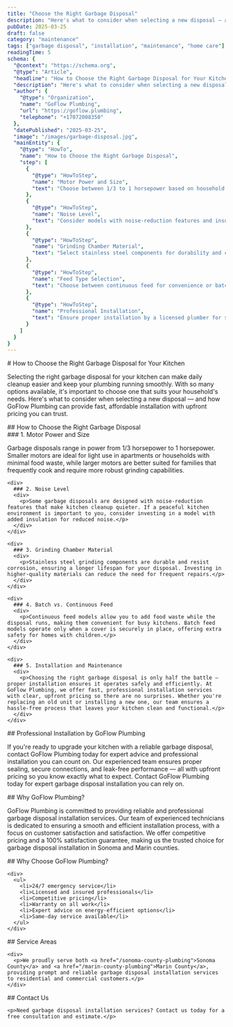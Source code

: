 ```yaml
---
title: "Choose the Right Garbage Disposal"
description: "Here's what to consider when selecting a new disposal — and how GoFlow Plumbing can provide fast, affordable installation with upfront pricing you can trust."
pubDate: 2025-03-25
draft: false
category: "maintenance"
tags: ["garbage disposal", "installation", "maintenance", "home care"]
readingTime: 5
schema: {
  "@context": "https://schema.org",
  "@type": "Article",
  "headline": "How to Choose the Right Garbage Disposal for Your Kitchen",
  "description": "Here's what to consider when selecting a new disposal — and how GoFlow Plumbing can provide fast, affordable installation with upfront pricing you can trust.",
  "author": {
    "@type": "Organization",
    "name": "GoFlow Plumbing",
    "url": "https://goflow.plumbing",
    "telephone": "+17072008350"
  },
  "datePublished": "2025-03-25",
  "image": "/images/garbage-disposal.jpg",
  "mainEntity": {
    "@type": "HowTo",
    "name": "How to Choose the Right Garbage Disposal",
    "step": [
      {
        "@type": "HowToStep",
        "name": "Motor Power and Size",
        "text": "Choose between 1/3 to 1 horsepower based on household size and usage. Larger motors suit families with more food waste."
      },
      {
        "@type": "HowToStep",
        "name": "Noise Level",
        "text": "Consider models with noise-reduction features and insulation for quieter operation."
      },
      {
        "@type": "HowToStep",
        "name": "Grinding Chamber Material",
        "text": "Select stainless steel components for durability and corrosion resistance."
      },
      {
        "@type": "HowToStep",
        "name": "Feed Type Selection",
        "text": "Choose between continuous feed for convenience or batch feed for added safety."
      },
      {
        "@type": "HowToStep",
        "name": "Professional Installation",
        "text": "Ensure proper installation by a licensed plumber for safety and efficiency."
      }
    ]
  }
}
---
```


<article>
# How to Choose the Right Garbage Disposal for Your Kitchen

<div>
  <p>
    Selecting the right garbage disposal for your kitchen can make daily cleanup easier and keep your plumbing running smoothly. With so many options available, it's important to choose one that suits your household's needs. Here's what to consider when selecting a new disposal — and how GoFlow Plumbing can provide fast, affordable installation with upfront pricing you can trust.
  </p>

  <section>
    ## How to Choose the Right Garbage Disposal
    <div>
      ### 1. Motor Power and Size
      <div>
        <p>Garbage disposals range in power from 1/3 horsepower to 1 horsepower. Smaller motors are ideal for light use in apartments or households with minimal food waste, while larger motors are better suited for families that frequently cook and require more robust grinding capabilities.</p>
      </div>
    </div>

    <div>
      ### 2. Noise Level
      <div>
        <p>Some garbage disposals are designed with noise-reduction features that make kitchen cleanup quieter. If a peaceful kitchen environment is important to you, consider investing in a model with added insulation for reduced noise.</p>
      </div>
    </div>

    <div>
      ### 3. Grinding Chamber Material
      <div>
        <p>Stainless steel grinding components are durable and resist corrosion, ensuring a longer lifespan for your disposal. Investing in higher-quality materials can reduce the need for frequent repairs.</p>
      </div>
    </div>

    <div>
      ### 4. Batch vs. Continuous Feed
      <div>
        <p>Continuous feed models allow you to add food waste while the disposal runs, making them convenient for busy kitchens. Batch feed models operate only when a cover is securely in place, offering extra safety for homes with children.</p>
      </div>
    </div>

    <div>
      ### 5. Installation and Maintenance
      <div>
        <p>Choosing the right garbage disposal is only half the battle — proper installation ensures it operates safely and efficiently. At GoFlow Plumbing, we offer fast, professional installation services with clear, upfront pricing so there are no surprises. Whether you're replacing an old unit or installing a new one, our team ensures a hassle-free process that leaves your kitchen clean and functional.</p>
      </div>
    </div>
  </section>

  <section>
    ## Professional Installation by GoFlow Plumbing
    <div>
      <p>If you're ready to upgrade your kitchen with a reliable garbage disposal, contact GoFlow Plumbing today for expert advice and professional installation you can count on. Our experienced team ensures proper sealing, secure connections, and leak-free performance — all with upfront pricing so you know exactly what to expect. Contact GoFlow Plumbing today for expert garbage disposal installation you can rely on.</p>
    </div>
  </section>

  <section>
    ## Why GoFlow Plumbing?
    <div>
      <p>GoFlow Plumbing is committed to providing reliable and professional garbage disposal installation services. Our team of experienced technicians is dedicated to ensuring a smooth and efficient installation process, with a focus on customer satisfaction and satisfaction. We offer competitive pricing and a 100% satisfaction guarantee, making us the trusted choice for garbage disposal installation in Sonoma and Marin counties.</p>
    </div>
  </section>

  <section>
    ## Why Choose GoFlow Plumbing?

    <div>
      <ul>
        <li>24/7 emergency service</li>
        <li>Licensed and insured professionals</li>
        <li>Competitive pricing</li>
        <li>Warranty on all work</li>
        <li>Expert advice on energy-efficient options</li>
        <li>Same-day service available</li>
      </ul>
    </div>
  </section>

  <section>
    ## Service Areas

    <div>
      <p>We proudly serve both <a href="/sonoma-county-plumbing">Sonoma County</a> and <a href="/marin-county-plumbing">Marin County</a>, providing prompt and reliable garbage disposal installation services to residential and commercial customers.</p>
    </div>
  </section>

  <section>
    ## Contact Us

    <p>Need garbage disposal installation services? Contact us today for a free consultation and estimate.</p>
  </section>
</div>
</article>
